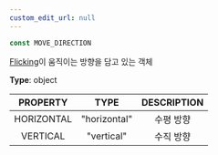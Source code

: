 ```yaml
---
custom_edit_url: null
---
```


```ts
const MOVE_DIRECTION
```

<div>

</div>

[Flicking](Flicking)이 움직이는 방향을 담고 있는 객체

**Type**: object

|PROPERTY|TYPE|DESCRIPTION|
|:---:|:---:|:---:|
|HORIZONTAL|"horizontal"|수평 방향|
|VERTICAL|"vertical"|수직 방향|

